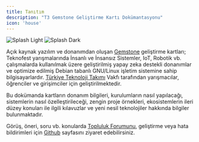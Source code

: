 ```yaml
---
title: Tanıtım
description: "T3 Gemstone Geliştirme Kartı Dokümantasyonu"
icon: 'house'
---
```


<Frame>
    <img className="block dark:hidden" src="/images/splash-light.svg" alt="Splash Light" />
    <img className="hidden dark:block" src="/images/splash-dark.svg" alt="Splash Dark" />
</Frame>

Açık kaynak yazılım ve donanımdan oluşan [Gemstone](https://preprod.kureansiklopedi.com/tr/detay/Gemstone) geliştirme kartları;
Teknofest yarışmalarında İnsanlı ve İnsansız Sistemler, IoT, Robotik vb. çalışmalarda kullanılmak üzere geliştirilmiş
yapay zeka destekli donanımlar ve optimize edilmiş Debian tabanlı GNU/Linux işletim sistemine sahip bilgisayarlardır.
[Türkiye Teknoloji Takımı](https://t3vakfi.org/tr/) Vakfı tarafından yarışmacılar, öğrenciler ve girişimciler
için geliştirilmektedir.

Bu dokümanda kartların donanım bilgileri, kurulumların nasıl yapılacağı, sistemlerin nasıl özelleştirileceği, zengin 
proje örnekleri, ekosistemlerin ileri düzey konuları ile ilgili kılavuzlar ve yeni nesil teknolojiler hakkında
bilgiler bulunmaktadır.

Görüş, öneri, soru vb. konularda [Topluluk Forumunu](https://community.t3gemstone.org/), geliştirme veya hata 
bildirimleri için [Github](https://github.com/t3gemstone) sayfasını ziyaret edebilirsiniz.
